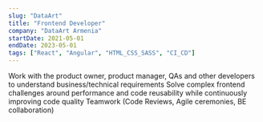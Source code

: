 ```yaml
---
slug: "DataArt"
title: "Frontend Developer"
company: "DataArt Armenia"
startDate: 2021-05-01
endDate: 2023-05-01
tags: ["React", "Angular", "HTML_CSS_SASS", "CI_CD"]
---
```


Work with the product owner, product manager, QAs and other developers to understand business/technical requirements
Solve complex frontend challenges around performance and code reusability while continuously improving code quality
Teamwork (Code Reviews, Agile ceremonies, BE collaboration)

